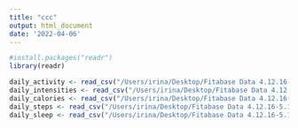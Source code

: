 ```yaml
---
title: "ccc"
output: html_document
date: '2022-04-06'
---
```


```r
#install.packages("readr")
library(readr)
```


```r
daily_activity <- read_csv("/Users/irina/Desktop/Fitabase Data 4.12.16-5.12.16/dailyActivity_merged.csv")
daily_intensities <- read_csv("/Users/irina/Desktop/Fitabase Data 4.12.16-5.12.16/dailyIntensities_merged.csv")
daily_calories <- read_csv("/Users/irina/Desktop/Fitabase Data 4.12.16-5.12.16/dailyCalories_merged.csv")
daily_steps <- read_csv("/Users/irina/Desktop/Fitabase Data 4.12.16-5.12.16/dailySteps_merged.csv")
daily_sleep <- read_csv("/Users/irina/Desktop/Fitabase Data 4.12.16-5.12.16/sleepDay_merged.csv")
```